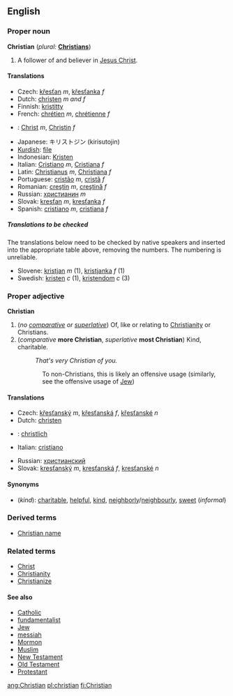 ==English==

===Proper noun===
'''Christian''' (''plural:'' '''[[Christians]]''')
#A follower of and believer in [[Jesus Christ]].

====Translations====
{{top}}
*Czech: [[křesťan]] ''m'', [[křesťanka]] ''f''
*Dutch: [[christen]] ''m and f''
*Finnish: [[kristitty]]
*French: [[chrétien]] ''m'', [[chrétienne]] ''f''
*{{de}}: [[Christ]] ''m'', [[Christin]] ''f''
{{mid}}
*Japanese: キリストジン (kirisutojin)
*[[Kurdish]]: [[file]]
*Indonesian: [[Kristen]]
*Italian: [[Cristiano]] ''m'', [[Cristiana]] ''f''
*Latin: [[Christianus]] ''m'', [[Christiana]] ''f''
*Portuguese: [[cristão]] ''m'', [[cristã]] ''f''
*Romanian: [[creştin]] ''m'', [[creştină]] ''f''
*Russian: [[христианин]] ''m''
*Slovak: [[kresťan]] ''m'', [[kresťanka]] ''f''
*Spanish: [[cristiano]] ''m'', [[cristiana]] ''f''
{{bottom}}

=====Translations to be checked=====
<!--Remove this section once all of the translations below have been moved into the tables above.-->

The translations below need to be checked by native speakers and inserted into the appropriate table above, removing the numbers.  The numbering is unreliable.

*Slovene: [[kristjan]] ''m'' (1), [[kristjanka]] ''f'' (1)
*Swedish: [[kristen]] ''c'' (1), [[kristendom]] ''c'' (3)

===Proper adjective===
'''Christian'''

#(''no [[comparative]] or [[superlative]]'') Of, like or relating to [[Christianity]] or Christians.
#(''comparative'' '''more Christian''', ''superlative'' '''most Christian''') Kind, charitable.
#:''That's very Christian of you.''
::To non-Christians, this is likely an offensive usage (similarly, see the offensive usage of [[Jew]])

====Translations====
{{top}}
*Czech: [[křesťanský]] ''m'', [[křesťanská]] ''f'', [[křesťanské]] ''n''
*Dutch: [[christen]]
*{{de}}: [[christlich]]
*Italian: [[cristiano]]
{{mid}}
*Russian: [[христианский]]
*Slovak: [[kresťanský]] ''m'', [[kresťanská]] ''f'', [[kresťanské]] ''n''
{{bottom}}


====Synonyms====
*(''kind''): [[charitable]], [[helpful]], [[kind]], [[neighborly]]/[[neighbourly]], [[sweet]] (''informal'')

===Derived terms===
*[[Christian name]]

===Related terms===
*[[Christ]]
*[[Christianity]]
*[[Christianize]]

====See also====
*[[Catholic]]
*[[fundamentalist]]
*[[Jew]]
*[[messiah]]
*[[Mormon]]
*[[Muslim]]
*[[New Testament]]
*[[Old Testament]]
*[[Protestant]]

[[ang:Christian]]
[[pl:christian]]
[[fi:Christian]]